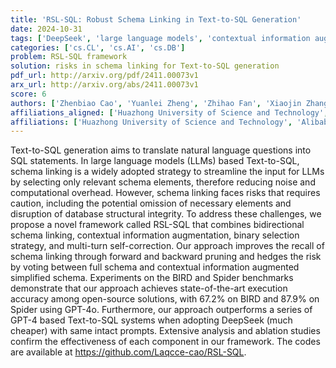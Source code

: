 ```yaml
---
title: 'RSL-SQL: Robust Schema Linking in Text-to-SQL Generation'
date: 2024-10-31
tags: ['DeepSeek', 'large language models', 'contextual information augmentation', 'Text-to-SQL generation', 'computational overhead', 'schema linking', 'execution accuracy', 'ablation studies', 'multi-turn self-correction']
categories: ['cs.CL', 'cs.AI', 'cs.DB']
problem: RSL-SQL framework
solution: risks in schema linking for Text-to-SQL generation
pdf_url: http://arxiv.org/pdf/2411.00073v1
arx_url: http://arxiv.org/abs/2411.00073v1
score: 6
authors: ['Zhenbiao Cao', 'Yuanlei Zheng', 'Zhihao Fan', 'Xiaojin Zhang', 'Wei Chen']
affiliations_aligned: ['Huazhong University of Science and Technology', 'Huazhong University of Science and Technology', 'Alibaba Inc.', 'Huazhong University of Science and Technology', 'Huazhong University of Science and Technology']
affiliations: ['Huazhong University of Science and Technology', 'Alibaba Inc.']
---
```



Text-to-SQL generation aims to translate natural language questions into SQL statements. In large language models (LLMs) based Text-to-SQL, schema linking is a widely adopted strategy to streamline the input for LLMs by selecting only relevant schema elements, therefore reducing noise and computational overhead. However, schema linking faces risks that requires caution, including the potential omission of necessary elements and disruption of database structural integrity. To address these challenges, we propose a novel framework called RSL-SQL that combines bidirectional schema linking, contextual information augmentation, binary selection strategy, and multi-turn self-correction. Our approach improves the recall of schema linking through forward and backward pruning and hedges the risk by voting between full schema and contextual information augmented simplified schema. Experiments on the BIRD and Spider benchmarks demonstrate that our approach achieves state-of-the-art execution accuracy among open-source solutions, with 67.2% on BIRD and 87.9% on Spider using GPT-4o. Furthermore, our approach outperforms a series of GPT-4 based Text-to-SQL systems when adopting DeepSeek (much cheaper) with same intact prompts. Extensive analysis and ablation studies confirm the effectiveness of each component in our framework. The codes are available at https://github.com/Laqcce-cao/RSL-SQL.